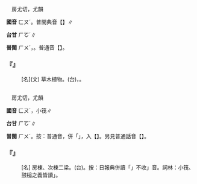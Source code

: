 
=={{ruby|芣|ㄈㄡˊ}}==

　房尤切，尤韻

'''國音''' <rt>ㄈㄡˊ</rt>。普閩典音【{{ruby|芣|ㄈㄨˊ}}】∥

'''台甘''' <rt>ㄏㆦˊ</rt>∥

'''普閩''' <rt>ㄏㄨˊ</rt>，{{ruby|芣|ㄏㄨˊ}}{{ruby|苡|ㄧ˪}}。普通音【{{ruby|芣|ㄈㄡˊ}}{{ruby|苡|ㄧˇ}}】。

    

==='''『{{ruby|芣|ㄈㄡˊ}}{{ruby|苡|ㄧˇ}}』'''===
: [名](文) 草木植物。(台){{ruby|車|ㄍㄨ}}{{ruby|前|ㄐㄧㄢˊ}}{{ruby|草|ㄘㄠˋ}}，{{ruby|可|ㄎㄜˋ}}{{ruby|入|ㆢㄧㆴ ͘}}{{ruby|/|ㄌㄧㆴ}}{{ruby|藥|ㄧㄜㆷ ͘}}。
    

=={{ruby|桴|ㄈㄡˊ}}==

　房尤切，尤韻

'''國音''' <rt>ㄈㄡˊ</rt>{{ruby|。|ㄈㄨˊ}}，小筏∥

'''台甘''' <rt>ㄏㆦˊ</rt>{{ruby|。|ㄏㄨ}}∥

'''普閩''' <rt>ㄏㄨˊ</rt>。按：普通音，併「{{ruby|枹|ㄈㄨˊ}}」，入【{{ruby|桴|ㄈㄨˊ}}】。另見普通話音【{{ruby|枹|ㄅㄠ}}】。

    

==='''『{{ruby|桴|ㄈㄡˊ}}』'''===
: [名] 房棟、次棟二梁。(台){{ruby|鼓|ㄍㆦˋ}}{{ruby|槌|ㄊㄨㄧˊ}}。按：日報典併讀「{{ruby|桴|ㄈㄨˊ}}」不收{{ruby|「|ㄈㄡˊ}}」音。詞林：小筏、鼓槌之義皆讀{{ruby|「|ㄈㄨˊ}}」。
    
